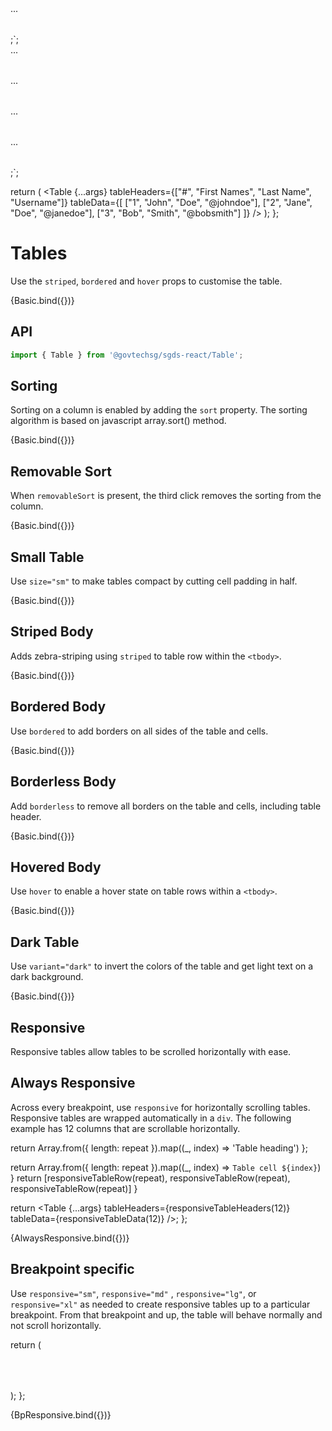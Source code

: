 

<Meta title="Components/Table" component={Table} />

<Table responsive>...</Table>;`;

<div>
  <Table responsive="sm">...</Table>
  <Table responsive="md">...</Table>
  <Table responsive="lg">...</Table>
  <Table responsive="xl">...</Table>
</div>;`;

  return (
    <Table 
      {...args} 
      tableHeaders={["#", "First Names", "Last Name", "Username"]} 
      tableData={[
        ["1", "John", "Doe", "@johndoe"],
        ["2", "Jane", "Doe", "@janedoe"],
        ["3", "Bob", "Smith", "@bobsmith"]
      ]}
    />
  );
};

# Tables

Use the `striped`, `bordered` and `hover` props to customise the table.

<Canvas>
  <Story name="Default">{Basic.bind({})}</Story>
</Canvas>

## API

```jsx
import { Table } from '@govtechsg/sgds-react/Table';
```

<ArgsTable story="Default" />

## Sorting

Sorting on a column is enabled by adding the `sort` property. The sorting algorithm is based on javascript array.sort() method.

<Canvas>
  <Story
    name="Sorting"
    args={{
      sort: "true"
    }}
  >
    {Basic.bind({})}
  </Story>
</Canvas>

## Removable Sort
 
When `removableSort` is present, the third click removes the sorting from the column.

<Canvas>
  <Story name="removableSort" args={{ sort: true, removableSort: true }}>
    {Basic.bind({})}
  </Story>
</Canvas>

## Small Table

Use `size="sm"` to make tables compact by cutting cell padding in half.

<Canvas>
  <Story name="Small table" args={{ size: 'sm' }}>
    {Basic.bind({})}
  </Story>
</Canvas>

## Striped Body

Adds zebra-striping using `striped` to table row within the `<tbody>`.

<Canvas>
  <Story name="Striped body" args={{ striped: true }}>
    {Basic.bind({})}
  </Story>
</Canvas>

## Bordered Body

Use `bordered` to add borders on all sides of the table and cells.

<Canvas>
  <Story name="Bordered body" args={{ bordered: true }}>
    {Basic.bind({})}
  </Story>
</Canvas>

## Borderless Body

Add `borderless` to remove all borders on the table and cells, including table header.

<Canvas>
  <Story name="Borderless body" args={{ borderless: true }}>
    {Basic.bind({})}
  </Story>
</Canvas>

## Hovered Body

Use `hover` to enable a hover state on table rows within a `<tbody>`.

<Canvas>
  <Story name="Hovered body" args={{ hover: true }}>
    {Basic.bind({})}
  </Story>
</Canvas>

## Dark Table

Use `variant="dark"` to invert the colors of the table and get light text on a dark background.

<Canvas>
  <Story name="Dark Mode" args={{ variant: 'dark' }}>
    {Basic.bind({})}
  </Story>
</Canvas>

## Responsive

Responsive tables allow tables to be scrolled horizontally with ease.

## Always Responsive

Across every breakpoint, use `responsive` for horizontally scrolling tables. Responsive tables are wrapped automatically in a `div`.
The following example has 12 columns that are scrollable horizontally.

  return Array.from({ length: repeat }).map((_, index) => 'Table heading')
};

  return Array.from({ length: repeat }).map((_, index) => `Table cell ${index}`)
}
  return [responsiveTableRow(repeat), responsiveTableRow(repeat), responsiveTableRow(repeat)]
}

  return <Table 
          {...args} 
          tableHeaders={responsiveTableHeaders(12)} 
          tableData={responsiveTableData(12)} />;
};

<Canvas>
  <Story
    name="Responsive"
    args={{ responsive: true }}
    parameters={{
      docs: {
        source: {
          code: templateCodeAlwaysResponsive,
        },
        type: 'code',
      },
    }}
  >
    {AlwaysResponsive.bind({})}
  </Story>
</Canvas>

## Breakpoint specific

Use `responsive="sm"`, `responsive="md"` , `responsive="lg"`, or `responsive="xl"` as needed to create responsive tables up to a particular breakpoint.
From that breakpoint and up, the table will behave normally and not scroll horizontally.

  return (
    <div>
      <Table 
        responsive="sm" 
        tableHeaders={responsiveTableHeaders(6)} 
        tableData={responsiveTableData(6)} />
      <Table 
        responsive="md"
        tableHeaders={responsiveTableHeaders(6)} 
        tableData={responsiveTableData(6)} />
      <Table 
        responsive="lg"
        tableHeaders={responsiveTableHeaders(6)} 
        tableData={responsiveTableData(6)} />
      <Table 
        responsive="xl"
        tableHeaders={responsiveTableHeaders(6)} 
        tableData={responsiveTableData(6)} />
    </div>
  );
};

<Canvas>
  <Story
    name="Breakpoint Specific"
    parameters={{
      docs: {
        source: {
          code: templateCodeBreakpointSpec,
        },
        type: 'code',
      },
    }}
  >
    {BpResponsive.bind({})}
  </Story>
</Canvas>
